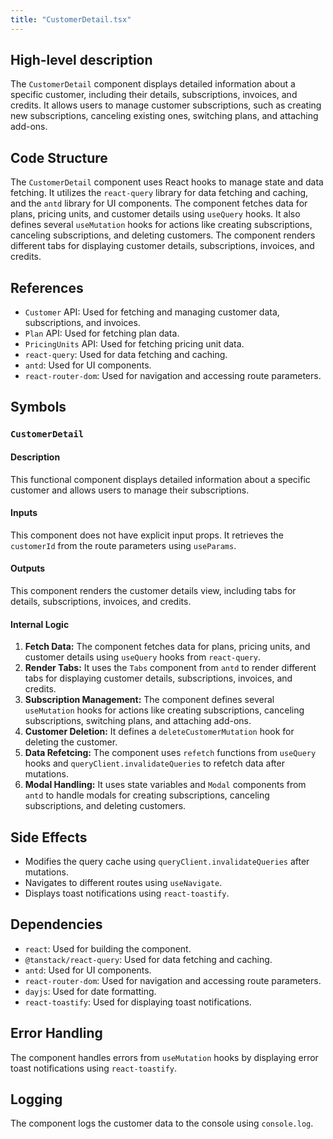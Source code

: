 ```yaml
---
title: "CustomerDetail.tsx"
---
```


## High-level description
The `CustomerDetail` component displays detailed information about a specific customer, including their details, subscriptions, invoices, and credits. It allows users to manage customer subscriptions, such as creating new subscriptions, canceling existing ones, switching plans, and attaching add-ons.

## Code Structure
The `CustomerDetail` component uses React hooks to manage state and data fetching. It utilizes the `react-query` library for data fetching and caching, and the `antd` library for UI components. The component fetches data for plans, pricing units, and customer details using `useQuery` hooks. It also defines several `useMutation` hooks for actions like creating subscriptions, canceling subscriptions, and deleting customers. The component renders different tabs for displaying customer details, subscriptions, invoices, and credits.

## References
- `Customer` API: Used for fetching and managing customer data, subscriptions, and invoices.
- `Plan` API: Used for fetching plan data.
- `PricingUnits` API: Used for fetching pricing unit data.
- `react-query`: Used for data fetching and caching.
- `antd`: Used for UI components.
- `react-router-dom`: Used for navigation and accessing route parameters.

## Symbols

### `CustomerDetail`
#### Description
This functional component displays detailed information about a specific customer and allows users to manage their subscriptions.

#### Inputs
This component does not have explicit input props. It retrieves the `customerId` from the route parameters using `useParams`.

#### Outputs
This component renders the customer details view, including tabs for details, subscriptions, invoices, and credits.

#### Internal Logic
1. **Fetch Data:** The component fetches data for plans, pricing units, and customer details using `useQuery` hooks from `react-query`.
2. **Render Tabs:** It uses the `Tabs` component from `antd` to render different tabs for displaying customer details, subscriptions, invoices, and credits.
3. **Subscription Management:** The component defines several `useMutation` hooks for actions like creating subscriptions, canceling subscriptions, switching plans, and attaching add-ons.
4. **Customer Deletion:** It defines a `deleteCustomerMutation` hook for deleting the customer.
5. **Data Refetcing:** The component uses `refetch` functions from `useQuery` hooks and `queryClient.invalidateQueries` to refetch data after mutations.
6. **Modal Handling:** It uses state variables and `Modal` components from `antd` to handle modals for creating subscriptions, canceling subscriptions, and deleting customers.

## Side Effects
- Modifies the query cache using `queryClient.invalidateQueries` after mutations.
- Navigates to different routes using `useNavigate`.
- Displays toast notifications using `react-toastify`.

## Dependencies
- `react`: Used for building the component.
- `@tanstack/react-query`: Used for data fetching and caching.
- `antd`: Used for UI components.
- `react-router-dom`: Used for navigation and accessing route parameters.
- `dayjs`: Used for date formatting.
- `react-toastify`: Used for displaying toast notifications.

## Error Handling
The component handles errors from `useMutation` hooks by displaying error toast notifications using `react-toastify`.

## Logging
The component logs the customer data to the console using `console.log`.
